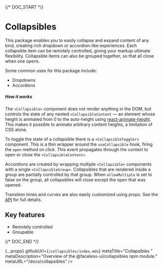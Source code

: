 
{/* DOC_START */}

# Collapsibles

<PackageInfo packageSlug="collapsibles" />

This package enables you to easily collapse and expand content of any kind, creating rich dropdown or accordion-like experiences. Each collapsible item can be remotely controlled, giving your markup ultimate flexibility. Collapsible items can also be grouped together, so that all close when one opens.

Some common uses for this package include:
- Dropdowns
- Accordions

##### How it works

The `<Collapsible>` component does not render anything in the DOM, but controls the state of any nested `<CollapsibleContent` — an element whose height is animated from 0 to the auto-height using [react-animate-height](https://github.com/Stanko/react-animate-height). This makes it possible to animate arbitrary content heights, a limitation of CSS alone.

To toggle the state of a collapsible there is a `<CollapsibleToggler>` component. This is a thin wrapper around the `useCollapsible` hook, firing the `open` method on click. This event propagates through the context to open or close the `<CollapsibleContent>`.

Accordions are created by wrapping multiple `<Collapsible>` components with a single `<CollapsibleGroup>`. Collapsibles that are rendered inside a group are partially controlled by that group. When `allowMultiple` is set to false on the group, all collapsibles will close except the open that was opened.

Transition times and curves are also easily customized using props. See the [API](/docs/collapsibles/api) for full details.

## Key features

- Remotely controlled
- Groupable

{/* DOC_END */}

  {...props}
  githubUrl={`/collapsibles/index.mdx`}
  metaTitle="Collapsibles "
  metaDescription="Overview of the @faceless-ui/collapsibles npm module."
  metaURL="/docs/collapsibles"
/>
